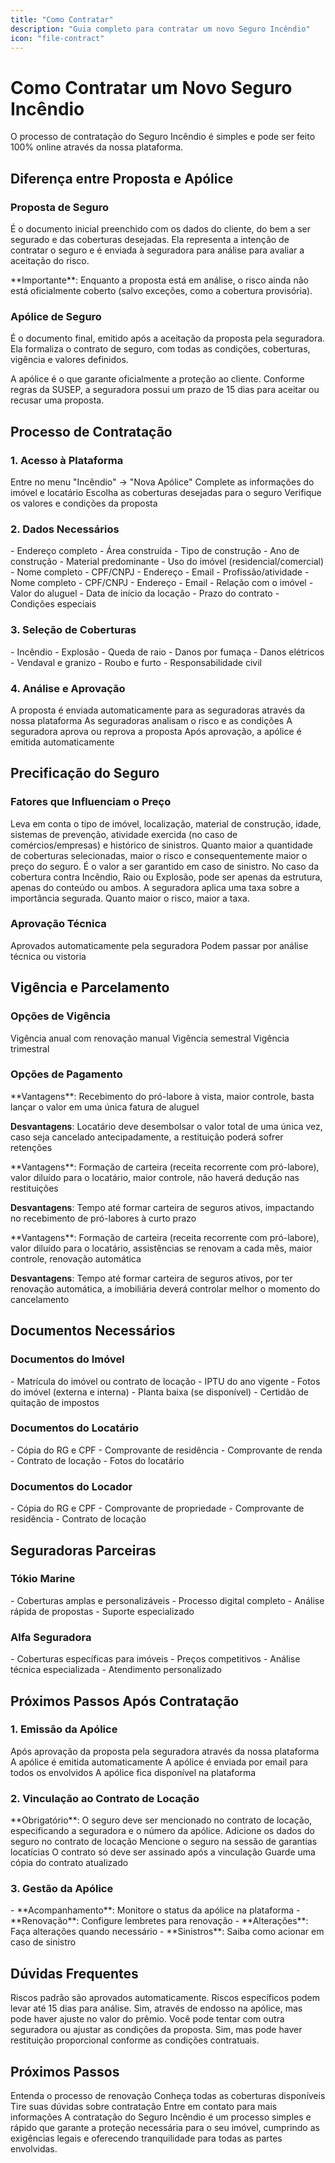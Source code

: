 ```yaml
---
title: "Como Contratar"
description: "Guia completo para contratar um novo Seguro Incêndio"
icon: "file-contract"
---
```


# Como Contratar um Novo Seguro Incêndio

<Info>
O processo de contratação do Seguro Incêndio é simples e pode ser feito 100% online através da nossa plataforma.
</Info>

## Diferença entre Proposta e Apólice

### Proposta de Seguro
É o documento inicial preenchido com os dados do cliente, do bem a ser segurado e das coberturas desejadas. Ela representa a intenção de contratar o seguro e é enviada à seguradora para análise para avaliar a aceitação do risco.

<Warning>
**Importante**: Enquanto a proposta está em análise, o risco ainda não está oficialmente coberto (salvo exceções, como a cobertura provisória).
</Warning>

### Apólice de Seguro
É o documento final, emitido após a aceitação da proposta pela seguradora. Ela formaliza o contrato de seguro, com todas as condições, coberturas, vigência e valores definidos.

<Check>
A apólice é o que garante oficialmente a proteção ao cliente. Conforme regras da SUSEP, a seguradora possui um prazo de 15 dias para aceitar ou recusar uma proposta.
</Check>

## Processo de Contratação

### 1. Acesso à Plataforma

<Steps>
<Step title="Acesse o Menu">
  Entre no menu "Incêndio" → "Nova Apólice"
</Step>

<Step title="Preencha os Dados Básicos">
  Complete as informações do imóvel e locatário
</Step>

<Step title="Selecione as Coberturas">
  Escolha as coberturas desejadas para o seguro
</Step>

<Step title="Confirme os Valores">
  Verifique os valores e condições da proposta
</Step>
</Steps>

### 2. Dados Necessários

<AccordionGroup>
<Accordion title="Dados do Imóvel">
  - Endereço completo
  - Área construída
  - Tipo de construção
  - Ano de construção
  - Material predominante
  - Uso do imóvel (residencial/comercial)
</Accordion>

<Accordion title="Dados do Locatário">
  - Nome completo
  - CPF/CNPJ
  - Endereço
  - Email
  - Profissão/atividade
</Accordion>

<Accordion title="Dados do Locador">
  - Nome completo
  - CPF/CNPJ
  - Endereço
  - Email
  - Relação com o imóvel
</Accordion>

<Accordion title="Dados do Contrato">
  - Valor do aluguel
  - Data de início da locação
  - Prazo do contrato
  - Condições especiais
</Accordion>
</AccordionGroup>

### 3. Seleção de Coberturas

<CardGroup cols={2}>
<Card title="Coberturas Básicas" icon="fire">
  - Incêndio
  - Explosão
  - Queda de raio
  - Danos por fumaça
</Card>

<Card title="Coberturas Adicionais" icon="shield-check">
  - Danos elétricos
  - Vendaval e granizo
  - Roubo e furto
  - Responsabilidade civil
</Card>
</CardGroup>

### 4. Análise e Aprovação

<Steps>
<Step title="Envio da Proposta">
  A proposta é enviada automaticamente para as seguradoras através da nossa plataforma
</Step>

<Step title="Análise Técnica">
  As seguradoras analisam o risco e as condições
</Step>

<Step title="Aprovação">
  A seguradora aprova ou reprova a proposta
</Step>

<Step title="Emissão da Apólice">
  Após aprovação, a apólice é emitida automaticamente
</Step>
</Steps>

## Precificação do Seguro

### Fatores que Influenciam o Preço

<AccordionGroup>
<Accordion title="Avaliação do Risco">
  Leva em conta o tipo de imóvel, localização, material de construção, idade, sistemas de prevenção, atividade exercida (no caso de comércios/empresas) e histórico de sinistros.
</Accordion>

<Accordion title="Coberturas Contratadas">
  Quanto maior a quantidade de coberturas selecionadas, maior o risco e consequentemente maior o preço do seguro.
</Accordion>

<Accordion title="Importância Segurada">
  É o valor a ser garantido em caso de sinistro. No caso da cobertura contra Incêndio, Raio ou Explosão, pode ser apenas da estrutura, apenas do conteúdo ou ambos.
</Accordion>

<Accordion title="Cálculo do Prêmio">
  A seguradora aplica uma taxa sobre a importância segurada. Quanto maior o risco, maior a taxa.
</Accordion>
</AccordionGroup>

### Aprovação Técnica

<CardGroup cols={2}>
<Card title="Riscos Padrão" icon="check">
  Aprovados automaticamente pela seguradora
</Card>

<Card title="Riscos Específicos" icon="exclamation-triangle">
  Podem passar por análise técnica ou vistoria
</Card>
</CardGroup>

## Vigência e Parcelamento

### Opções de Vigência

<CardGroup cols={3}>
<Card title="12 Meses" icon="calendar-days">
  Vigência anual com renovação manual
</Card>

<Card title="6 Meses" icon="calendar-days">
  Vigência semestral
</Card>

<Card title="3 Meses" icon="calendar-days">
  Vigência trimestral
</Card>
</CardGroup>

### Opções de Pagamento

<AccordionGroup>
<Accordion title="À Vista">
  **Vantagens**: Recebimento do pró-labore à vista, maior controle, basta lançar o valor em uma única fatura de aluguel
  
  **Desvantagens**: Locatário deve desembolsar o valor total de uma única vez, caso seja cancelado antecipadamente, a restituição poderá sofrer retenções
</Accordion>

<Accordion title="Parcelado">
  **Vantagens**: Formação de carteira (receita recorrente com pró-labore), valor diluído para o locatário, maior controle, não haverá dedução nas restituições
  
  **Desvantagens**: Tempo até formar carteira de seguros ativos, impactando no recebimento de pró-labores à curto prazo
</Accordion>

<Accordion title="Mensalizado">
  **Vantagens**: Formação de carteira (receita recorrente com pró-labore), valor diluído para o locatário, assistências se renovam a cada mês, maior controle, renovação automática
  
  **Desvantagens**: Tempo até formar carteira de seguros ativos, por ter renovação automática, a imobiliária deverá controlar melhor o momento do cancelamento
</Accordion>
</AccordionGroup>

## Documentos Necessários

### Documentos do Imóvel

<Check>
- Matrícula do imóvel ou contrato de locação
- IPTU do ano vigente
- Fotos do imóvel (externa e interna)
- Planta baixa (se disponível)
- Certidão de quitação de impostos
</Check>

### Documentos do Locatário

<Check>
- Cópia do RG e CPF
- Comprovante de residência
- Comprovante de renda
- Contrato de locação
- Fotos do locatário
</Check>

### Documentos do Locador

<Check>
- Cópia do RG e CPF
- Comprovante de propriedade
- Comprovante de residência
- Contrato de locação
</Check>

## Seguradoras Parceiras

### Tókio Marine

<Check>
- Coberturas amplas e personalizáveis
- Processo digital completo
- Análise rápida de propostas
- Suporte especializado
</Check>

### Alfa Seguradora

<Check>
- Coberturas específicas para imóveis
- Preços competitivos
- Análise técnica especializada
- Atendimento personalizado
</Check>

## Próximos Passos Após Contratação

### 1. Emissão da Apólice

<Steps>
<Step title="Aprovação">
  Após aprovação da proposta pela seguradora através da nossa plataforma
</Step>

<Step title="Emissão">
  A apólice é emitida automaticamente
</Step>

<Step title="Envio">
  A apólice é enviada por email para todos os envolvidos
</Step>

<Step title="Arquivo">
  A apólice fica disponível na plataforma
</Step>
</Steps>

### 2. Vinculação ao Contrato de Locação

<Warning>
**Obrigatório**: O seguro deve ser mencionado no contrato de locação, especificando a seguradora e o número da apólice.
</Warning>

<Steps>
<Step title="Incluir no Contrato">
  Adicione os dados do seguro no contrato de locação
</Step>

<Step title="Sessão de Garantias">
  Mencione o seguro na sessão de garantias locatícias
</Step>

<Step title="Assinatura">
  O contrato só deve ser assinado após a vinculação
</Step>

<Step title="Arquivo">
  Guarde uma cópia do contrato atualizado
</Step>
</Steps>

### 3. Gestão da Apólice

<Check>
- **Acompanhamento**: Monitore o status da apólice na plataforma
- **Renovação**: Configure lembretes para renovação
- **Alterações**: Faça alterações quando necessário
- **Sinistros**: Saiba como acionar em caso de sinistro
</Check>

## Dúvidas Frequentes

<AccordionGroup>
<Accordion title="Quanto tempo demora para aprovar?">
  Riscos padrão são aprovados automaticamente. Riscos específicos podem levar até 15 dias para análise.
</Accordion>

<Accordion title="Posso alterar as coberturas depois?">
  Sim, através de endosso na apólice, mas pode haver ajuste no valor do prêmio.
</Accordion>

<Accordion title="O que acontece se a proposta for negada?">
  Você pode tentar com outra seguradora ou ajustar as condições da proposta.
</Accordion>

<Accordion title="Posso cancelar o seguro depois?">
  Sim, mas pode haver restituição proporcional conforme as condições contratuais.
</Accordion>
</AccordionGroup>

## Próximos Passos

<CardGroup cols={2}>
<Card title="Renovação" icon="repeat" href="/produtos/seguro-incendio/renovacao">
  Entenda o processo de renovação
</Card>

<Card title="Coberturas" icon="shield-check" href="/produtos/seguro-incendio/coberturas">
  Conheça todas as coberturas disponíveis
</Card>

<Card title="FAQ" icon="star" href="/produtos/seguro-incendio/faq">
  Tire suas dúvidas sobre contratação
</Card>

<Card title="Contato" icon="phone" href="/contato">
  Entre em contato para mais informações
</Card>
</CardGroup>

<Note>
A contratação do Seguro Incêndio é um processo simples e rápido que garante a proteção necessária para o seu imóvel, cumprindo as exigências legais e oferecendo tranquilidade para todas as partes envolvidas.
</Note>

